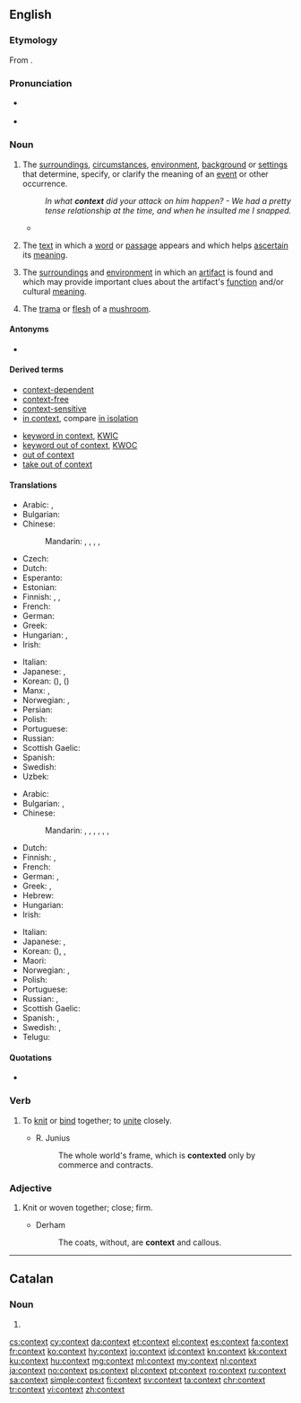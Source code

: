 ==English==
{{wikipedia|dab=context}}

===Etymology===
From {{etyl|la|en}} {{term|contextus|lang=la}}.

===Pronunciation===
* {{a|RP}} {{IPA|/ˈkɒntɛkst/|lang=en}}
* {{a|GenAm}} {{IPA|/ˈkɑːntɛkst/|lang=en}}

===Noun===
{{en-noun}}

# The [[surrounding]]s, [[circumstance]]s, [[environment]], [[background]] or [[setting]]s that determine, specify, or clarify the meaning of an [[event]] or other occurrence.
#: ''In what '''context''' did your attack on him happen? - We had a pretty tense relationship at the time, and when he insulted me I snapped.''
#* {{quote-news
|year=2012
|date=September 7
|author=Phil McNulty
|title=Moldova 0-5 England
|work=BBC Sport
|url=http://www.bbc.co.uk/sport/0/football/19460608
|page=
|passage=The display and result must be placed in the '''context''' that was it was against a side that looked every bit their Fifa world ranking of 141 - but England completed the job with efficiency to record their biggest away win in 19 years.}}
# {{senseid|en|text in which a word appears}} {{context|linguistics|lang=en}} The [[text]] in which a [[word]] or [[passage]] appears and which helps [[ascertain]] its [[meaning]].
# {{context|archaeology|lang=en}} The [[surrounding]]s and [[environment]] in which an [[artifact]] is found and which may provide important clues about the artifact's [[function]] and/or cultural [[meaning]].
# {{context|mycology|lang=en}} The [[trama]] or [[flesh]] of a [[mushroom]].

====Antonyms====
* {{l/en|isolation}}

====Derived terms====
{{der-top|}}
* [[context-dependent]]
* [[context-free]]
* [[context-sensitive]]
* [[in context]], compare [[in isolation]]
{{der-mid}}
* [[keyword in context]], [[KWIC]]
* [[keyword out of context]], [[KWOC]]
* [[out of context]]
* [[take out of context]]
{{der-bottom}}

====Translations====
{{trans-top|text in which a word appears}}
* Arabic: {{t|ar|سياق|m|tr=siyāq}}, {{t|ar|قرنية|f|tr=qarība}}
* Bulgarian: {{t+|bg|контекст|m|tr=kontékst}}
* Chinese:
*: Mandarin: {{t+|cmn|上下文|tr=shàngxiàwén|sc=Hani}}, {{t+|cmn|語境|sc=Hani}}, {{t|cmn|语境|tr=yǔjìng|sc=Hani}}, {{t+|cmn|前後文|sc=Hani}}, {{t|cmn|前后文|tr=qiánhòuwén|sc=Hani}}
* Czech: {{t+|cs|kontext}}
* Dutch: {{t+|nl|context|m}}
* Esperanto: {{t|eo|kunteksto}}
* Estonian: {{t|et|kontekst}}
* Finnish: {{t+|fi|konteksti}}, {{t|fi|asiayhteys}}, {{t+|fi|yhteys}}
* French: {{t+|fr|contexte|m}}
* German: {{t+|de|Kontext|m}}
* Greek: {{t+|el|πλαίσιο|n|sc=Grek}}
* Hungarian: {{t+|hu|szövegkörnyezet}}, {{t+|hu|kontextus}}
* Irish: {{t|ga|comhthéacs|m}}
{{trans-mid}}
* Italian: {{t+|it|contesto|m}}
* Japanese: {{t|ja|文脈|tr=bunmyaku}}, {{t|ja|前後関係|tr=zengokankei}}
* Korean: {{t+|ko|문맥|sc=Hang}} ({{t+|ko|文脈|sc=Hani}}), {{t+|ko|맥락|sc=Hang}} ({{t+|ko|脈絡|sc=Hani}})
* Manx: {{t|gv|co-lhaih}}, {{t|gv|cohecks}}
* Norwegian: {{t+|no|sammenheng|m}}, {{t+|no|kontekst|m}}
* Persian: {{t+|fa|زمینه|tr=|sc=fa-Arab}}
* Polish: {{t+|pl|kontekst|m}}
* Portuguese: {{t+|pt|contexto|m}}
* Russian: {{t+|ru|контекст|m|tr=kontékst}}
* Scottish Gaelic: {{t|gd|co-theacsa|m}}
* Spanish: {{t|es|contexto|m}}
* Swedish: {{t+|sv|kontext|c}}
* Uzbek: {{t|uz|kontekst}}
{{trans-bottom}}

{{trans-top|circumstances or settings}}
* Arabic: {{t+|ar|حالة|f|tr=ḥāla}}
* Bulgarian: {{t+|bg|обстановка|f|tr=obstanóvka}}, {{t+|bg|ситуация|f|tr=situácija}}
* Chinese:
*: Mandarin: {{t+|cmn|場合|sc=Hani}}, {{t+|cmn|场合|tr=chǎnghé|sc=Hani}}, {{t|cmn|情況|sc=Hani}}, {{t+|cmn|情况|tr=qíngkuàng|sc=Hani}}, {{t+|cmn|背景|tr=bèijǐng|sc=Hani}}, {{t+|cmn|環境|sc=Hani}}, {{t+|cmn|环境|tr=huánjìng|sc=Hani}}
* Dutch: {{t+|nl|context|m}}
* Finnish: {{t|fi|asiayhteys}}, {{t+|fi|yhteys}}
* French: {{t+|fr|contexte|m}}
* German: {{t+|de|Kontext|m}}, {{t+|de|Zusammenhang|m}}
* Greek: {{t+|el|συμφραζόμενα|n-p|sc=Grek}}, {{t+|el|πλαίσιο|n|sc=Grek}}
* Hebrew: {{t|he|הקשר|m|tr=heqsher}}
* Hungarian: {{t+|hu|összefüggés}}
* Irish: {{t|ga|comhthéacs|m}}
{{trans-mid}}
* Italian: {{t+|it|contesto|m}}
* Japanese: {{t|ja|前後関係|tr=zengokankei}}, {{t+|ja|状況|tr=jōkyō}}
* Korean: {{t+|ko|맥락|sc=Hang}} ({{t+|ko|脈絡|sc=Hani}}), {{t+|ko|짜임새|sc=Hang}}, {{t+|ko|바탕|sc=Hang}}
* Maori: {{t|mi|horopaki}}
* Norwegian: {{t+|no|sammenheng|m}}, {{t+|no|kontekst|m}}
* Polish: {{t+|pl|kontekst|m}}
* Portuguese: {{t+|pt|contexto|m}}
* Russian: {{t+|ru|обстановка|f|tr=obstanóvka}}, {{t+|ru|ситуация|f|tr=situácija}}
* Scottish Gaelic: {{t|gd|co-theacsa|m}}
* Spanish: {{t|es|contexto|m}}, {{t+|es|marco|m}}
* Swedish: {{t+|sv|sammanhang|n}}, {{t+|sv|kontext|c}}
* Telugu: {{t+|te|సందర్భం|tr=sandarbham}}
{{trans-bottom}}

====Quotations====
* {{seeCites}}

===Verb===
{{en-verb}}

# {{context|obsolete|lang=en}} To [[knit]] or [[bind]] together; to [[unite]] closely.
#: {{rfquotek|Feltham}}
#* R. Junius
#*: The whole world's frame, which is '''contexted''' only by commerce and contracts.

===Adjective===
{{en-adj}}

# {{context|obsolete|lang=en}} Knit or woven together; close; firm.
#* Derham
#*: The coats, without, are '''context''' and callous.

----

==Catalan==

===Noun===
{{ca-noun|m}}

# {{l/en|context}}

[[cs:context]]
[[cy:context]]
[[da:context]]
[[et:context]]
[[el:context]]
[[es:context]]
[[fa:context]]
[[fr:context]]
[[ko:context]]
[[hy:context]]
[[io:context]]
[[id:context]]
[[kn:context]]
[[kk:context]]
[[ku:context]]
[[hu:context]]
[[mg:context]]
[[ml:context]]
[[my:context]]
[[nl:context]]
[[ja:context]]
[[no:context]]
[[ps:context]]
[[pl:context]]
[[pt:context]]
[[ro:context]]
[[ru:context]]
[[sa:context]]
[[simple:context]]
[[fi:context]]
[[sv:context]]
[[ta:context]]
[[chr:context]]
[[tr:context]]
[[vi:context]]
[[zh:context]]